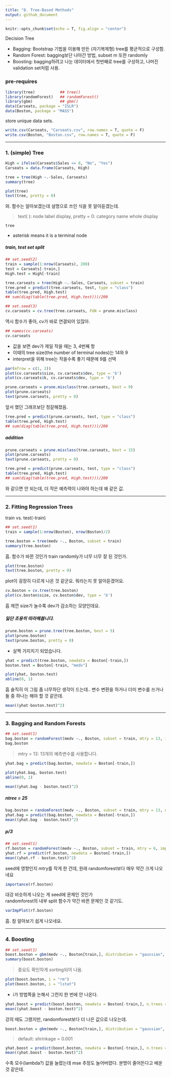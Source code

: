 ```yaml
---
title: "8. Tree-Based Methods"
output: github_document
---
```


```r
knitr::opts_chunk$set(echo = T, fig.align = "center")
```

Decision Tree

- Bagging: Bootstrap 기법을 이용해 만든 (자기복제형) tree를 평균적으로 구성함.
- Random Forest: bagging보단 나아간 방법, subset m 또한 randomly
- Boosting: bagging하려고 나눈 데이터에서 첫번째로 tree를 구성하고, 나머진 validation set처럼 사용.


### pre-requires
```r
library(tree)           ## tree()
library(randomForest)   ## randomForest()
library(gbm)            ## gbm()
data(Carseats, package = "ISLR")
data(Boston, package = "MASS")
```

store unique data sets.
```r
write.csv(Carseats, "Carseats.csv", row.names = T, quote = F)
write.csv(Boston, "Boston.csv", row.names = T, quote = F)
```

---

### 1. (simple) Tree

```r
High = ifelse(Carseats$Sales <= 8, "No", "Yes")
Carseats = data.frame(Carseats, High)
```

```r
tree = tree(High ~.-Sales, Carseats)
summary(tree)
```

```r
plot(tree)
text(tree, pretty = 0)
```
와. 함수는 알아보겠는데 설명으로 쓰인 식을 못 알아듣겠는데.

> text( ): node label display, pretty = 0: category name whole display

```r
tree
```
- asterisk means it is a terminal node


##### train, test set split
```r
## set.seed(2)
train = sample(1:nrow(Carseats), 200)
test = Carseats[-train,]
High.test = High[-train]
```

```r
tree.carseats = tree(High ~.-Sales, Carseats, subset = train)
tree.pred = predict(tree.carseats, test, type = "class")
table(tree.pred, High.test)
## sum(diag(table(tree.pred, High.test)))/200
```

```r
## set.seed(3)
cv.carseats = cv.tree(tree.carseats, FUN = prune.misclass)
```
역시 함수가 좋아, cv가 바로 연결되어 있잖아.

```r
## names(cv.carseats)
cv.carseats
```
- 값을 보면 dev가 제일 작을 때는 3, 4번째 항
- 이때의 tree size(the number of terminal nodes)는 14와 9
- interpret을 위해 tree는 작을수록 좋기 때문에 9를 선택

```r
par(mfrow = c(1, 2))
plot(cv.carseats$size, cv.carseats$dev, type = 'b')
plot(cv.carseats$k, cv.carseats$dev, type = 'b')
```

```r
prune.carseats = prune.misclass(tree.carseats, best = 9)
plot(prune.carseats)
text(prune.carseats, pretty = 0)
```
앞서 했던 그래프보단 정갈해졌음.

```r
tree.pred = predict(prune.carseats, test, type = "class")
table(tree.pred, High.test)
## sum(diag(table(tree.pred, High.test)))/200
```

##### addition
```r
prune.carseats = prune.misclass(tree.carseats, best = 15)
plot(prune.carseats)
text(prune.carseats, pretty = 0)
```

```r
tree.pred = predict(prune.carseats, test, type = "class")
table(tree.pred, High.test)
## sum(diag(table(tree.pred, High.test)))/200
```
와 같으면 안 되는데, 더 작은 예측력이 나와야 하는데 왜 같은 값.

---

### 2. Fitting Regression Trees

train vs. test(-train)
```r
## set.seed(1)
train = sample(1:nrow(Boston), nrow(Boston)/2)
```

```r
tree.boston = tree(medv ~., Boston, subset = train)
summary(tree.boston)
```
흠. 함수가 바뀐 것인가 train randomly가 너무 너무 잘 된 것인가.

```r
plot(tree.boston)
text(tree.boston, pretty = 0)
```
plot이 굉장히 다르게 나온 것 같군요. 뭐라는지 못 알아듣겠어요.

```r
cv.boston = cv.tree(tree.boston)
plot(cv.boston$size, cv.boston$dev, type = 'b')
```
흠 제껀 size가 늘수록 dev가 감소하는 모양인데요.

##### 일단 조용히 따라해봅니다.
```r
prune.boston = prune.tree(tree.boston, best = 5)
plot(prune.boston)
text(prune.boston, pretty = 0)
```
- 살짝 가지치기 되었습니다.

```r
yhat = predict(tree.boston, newdata = Boston[-train,])
boston.test = Boston[-train, "medv"]
```

```r
plot(yhat, boston.test)
abline(0, 1)
```
흠 솔직히 이 그림 좀 너무하단 생각이 드는데..
변수 변환을 하거나 더미 변수를 쓰거나 둘 중 하나는 해야 할 것 같은데.

```r
mean((yhat-boston.test)^2)
```

---

### 3. Bagging and Random Forests

```r
## set.seed(1)
bag.boston = randomForest(medv ~., Boston, subset = train, mtry = 13, importance = T)
bag.boston
```
> mtry = 13: 13개의 예측변수를 사용합니다.

```r
yhat.bag = predict(bag.boston, newdata = Boston[-train,])
```

```r
plot(yhat.bag, boston.test)
abline(0, 1)
```

```r
mean((yhat.bag - boston.test)^2)
```

##### ntree = 25
```r
bag.boston = randomForest(medv ~., Boston, subset = train, mtry = 13, ntree = 25)
yhat.bag = predict(bag.boston, newdata = Boston[-train,])
mean((yhat.bag - boston.test)^2)
```

##### p/3
```r
## set.seed(1)
rf.boston = randomForest(medv ~., Boston, subset = train, mtry = 6, importance = T)
yhat.rf = predict(rf.boston, newdata = Boston[-train,])
mean((yhat.rf - boston.test)^2)
```
seed에 영향인지 mtry를 작게 한 건데, 원래 randomforest보다 매우 약간 크게 나오네요

```r
importance(rf.boston)
```
대강 비슷하게 나오는 게 seed에 문제인 것인가<br />
randomforest의 내부 split 함수가 약간 바뀐 문제인 것 같기도.

```r
varImpPlot(rf.boston)
```
흠. 참 알아보기 쉽게 나오네요.

---

### 4. Boosting

```r
## set.seed(1)
boost.boston = gbm(medv ~., Boston[train,], distribution = "gaussian", n.trees = 5000, interaction.depth = 4)
summary(boost.boston)
```
> 중요도 확인하게 sorting되어 나옴.

```r
plot(boost.boston, i = "rm")
plot(boost.boston, i = "lstat")
```
- i가 방법쪽을 논해서 그런지 한 번에 안 나온다.


```r
yhat.boost = predict(boost.boston, newdata = Boston[-train,], n.trees = 5000)
mean((yhat.boost - boston.test)^2)
```
강의 때도 그랬지만, randomforest보다 더 나은 값으로 나오는데.

```r
boost.boston = gbm(medv ~., Boston[train,], distribution = "gaussian", n.trees = 5000, interaction.depth = 4, shrinkage = 0.2, verbose = F)
```
> default: shrinkage = 0.001

```r
yhat.boost = predict(boost.boston, newdata = Boston[-train,], n.trees = 5000)
mean((yhat.boost - boston.test)^2)
```
수축 모수(lambda?) 값을 늘렸는데 mse 추정도 늘어버렸다. 분명이 줄어든다고 배운 것 같은데.
